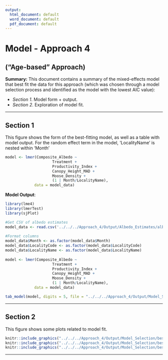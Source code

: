 ```yaml
---
output:
  html_document: default
  word_document: default
  pdf_document: default
---
```


# Model - Approach 4
## ("Age-based" Approach)

**Summary:**
This document contains a summary of the mixed-effects model that best fit the data for this approach (which was chosen through a model selection process and identified as the model with the lowest AIC value):

* *Section 1*. Model form + output.
* *Section 2*. Exploration of model fit.

***

## Section 1
This figure shows the form of the best-fitting model, as well as a table with model output. For the random effect term in the model, 'LocalityName' is nested within 'Month'
  
```r
model <- lmer(Composite_Albedo ~
                     Treatment + 
                     Productivity_Index +
                     Canopy_Height_MAD +
                     Moose_Density +
                     (1 | Month/LocalityName),
             data = model_data)

```

**Model Output**:

```r

library(lme4)
library(lmerTest)
library(sjPlot)

#Get CSV of albedo estimates
model_data <- read.csv('../../../Approach_4/Output/Albedo_Estimates/albedo_estimates_approach_4.csv', header = TRUE)
                
#Format columns
model_data$Month <- as.factor(model_data$Month)
model_data$LocalityCode <- as.factor(model_data$LocalityCode)
model_data$LocalityName <- as.factor(model_data$LocalityName)
                
model <- lmer(Composite_Albedo ~
                     Treatment + 
                     Productivity_Index +
                     Canopy_Height_MAD +
                     Moose_Density +
                     (1 | Month/LocalityName),
             data = model_data)

tab_model(model, digits = 5, file = "../../../Approach_4/Output/Model_Selection/model_approach_4.html")

```

***

\pagebreak

## Section 2
This figure shows some plots related to model fit.

```r

knitr::include_graphics("../../../Approach_4/Output/Model_Selection/best_model_fitted_actual_approach_4.png")
knitr::include_graphics("../../../Approach_4/Output/Model_Selection/best_model_residuals_hist_approach_4.png")
knitr::include_graphics("../../../Approach_4/Output/Model_Selection/best_model_residuals_approach_4.png")

```

***
